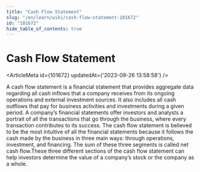 ```yaml
---
title: "Cash Flow Statement"
slug: "/en/learn/wiki/cash-flow-statement-101672"
id: "101672"
hide_table_of_contents: true
---
```



# Cash Flow Statement

<ArticleMeta id={101672} updatedAt={'2023-09-26 13:58:58'} />
<div className='border-solid border-b border-t-0 my-4 border-[var(--ifm-color-gray-300)]' />

A cash flow statement is a financial statement that provides aggregate data regarding all cash inflows that a company receives from its ongoing operations and external investment sources. It also includes all cash outflows that pay for business activities and investments during a given period. A company’s financial statements offer investors and analysts a portrait of all the transactions that go through the business, where every transaction contributes to its success. The cash flow statement is believed to be the most intuitive of all the financial statements because it follows the cash made by the business in three main ways: through operations, investment, and financing. The sum of these three segments is called net cash flow.These three different sections of the cash flow statement can help investors determine the value of a company’s stock or the company as a whole.
